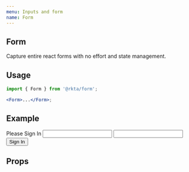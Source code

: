 ```yaml
---
menu: Inputs and form
name: Form
---
```



## Form

Capture entire react forms with no effort and state management.

## Usage

```jsx
import { Form } from '@rkta/form';

<Form>...</Form>;
```

## Example

<Playground>
  <Card rize={1} css={{ maxWidth: '450px', margin: '24px auto' }}>
    <Form onFormSubmit={flow(Object.entries, console.log)} onFormChange={console.log}>
      <CardHeader>Please Sign In</CardHeader>
      <CardBody>
        <Input caption="Login" name="login" bgColor="paper2" />
        <Divider invisible />
        <Input caption="Password" name="pass" bgColor="paper2" type="password" />
      </CardBody>
      <CardFooter right>
        <Button bgColor="primary" type="submit">
          Sign In
        </Button>
      </CardFooter>
    </Form>
  </Card>
</Playground>

## Props

<Props of={Form} />
